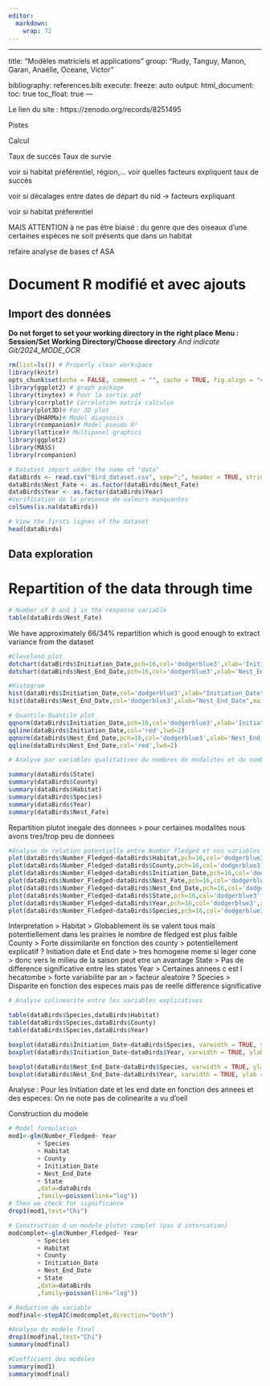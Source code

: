 ```yaml
---
editor: 
  markdown: 
    wrap: 72
---
```


------------------------------------------------------------------------

title: "Modèles matriciels et applications" group: "Rudy, Tanguy, Manon,
Garan, Anaëlle, Oceane, Victor"

bibliography: references.bib execute: freeze: auto output:
html_document: toc: true toc_float: true ---

Le lien du site : https://zenodo.org/records/8251495

Pistes

Calcul

Taux de succès Taux de survie

voir si habitat préférentiel, région,… voir quelles facteurs expliquent
taux de succès

voir si décalages entre dates de départ du nid -\> facteurs expliquant

voir si habitat préferentiel

MAIS ATTENTION à ne pas être biaisé : du genre que des oiseaux d’une
certaines espèces ne soit présents que dans un habitat

refaire analyse de bases cf ASA

# Document R modifié et avec ajouts

## Import des données

**Do not forget to set your working directory in the right place**
**Menu : Session/Set Working Directory/Choose directory** *And indicate
Git/2024_MODE_OCR*

```r
rm(list=ls()) # Properly clear workspace
library(knitr)
opts_chunk$set(echo = FALSE, comment = "", cache = TRUE, fig.align = "center")
library(ggplot2) # graph package
library(tinytex) # Pour la sortie pdf
library(corrplot)# Correlation matrix calculus
library(plot3D)# For 3D plot
library(DHARMa)# Model diagnosis
library(rcompanion)# Model pseudo R²
library(lattice)# Multipanel graphics
library(ggplot2)
library(MASS)
library(rcompanion)
```

```r
# Datatset import under the name of "data"
dataBirds <- read.csv("Bird_dataset.csv", sep=";", header = TRUE, stringsAsFactors = TRUE)
dataBirds$Nest_Fate <- as.factor(dataBirds$Nest_Fate)
dataBirds$Year <- as.factor(dataBirds$Year)
#Verification de la presence de valeurs manquantes
colSums(is.na(dataBirds))
```

```r
# View the firsts lignes of the dataset
head(dataBirds)
```

## Data exploration

# Repartition of the data through time

```r
# Number of 0 and 1 in the response variable
table(dataBirds$Nest_Fate)
```

We have approximately 66/34% repartition which is good enough to extract
variance from the dataset

```r
#Cleveland plot
dotchart(dataBirds$Initiation_Date,pch=16,col='dodgerblue3',xlab='Initiation_Date')
dotchart(dataBirds$Nest_End_Date,pch=16,col='dodgerblue3',xlab='Nest_End_Date')

#Histogram
hist(dataBirds$Initiation_Date,col='dodgerblue3',xlab="Initiation_Date",main="")
hist(dataBirds$Nest_End_Date,col='dodgerblue3',xlab="Nest_End_Date",main="")

# Quantile-Quantile plot
qqnorm(dataBirds$Initiation_Date,pch=16,col='dodgerblue3',xlab='Initiation_Date')
qqline(dataBirds$Initiation_Date,col='red',lwd=2)
qqnorm(dataBirds$Nest_End_Date,pch=16,col='dodgerblue3',xlab='Nest_End_Date')
qqline(dataBirds$Nest_End_Date,col='red',lwd=2)
```

```r
# Analyse par variables qualitatives du nombres de modalites et du nombre d'individus par modalite

summary(dataBirds$State)
summary(dataBirds$County)
summary(dataBirds$Habitat)
summary(dataBirds$Species)
summary(dataBirds$Year)
summary(dataBirds$Nest_Fate)

```

Repartition plutot inegale des donnees \> pour certaines modalites nous
avons tres/trop peu de donnees

```r
#Analyse de relation potentielle entre Number fledged et nos variables explicatives
plot(dataBirds$Number_Fledged~dataBirds$Habitat,pch=16,col='dodgerblue3',xlab='Habitat',ylab='Number Fledged')
plot(dataBirds$Number_Fledged~dataBirds$County,pch=16,col='dodgerblue3',xlab='County',ylab='Number Fledged')
plot(dataBirds$Number_Fledged~dataBirds$Initiation_Date,pch=16,col='dodgerblue3',xlab='Initiation Date',ylab='Number Fledged')
plot(dataBirds$Number_Fledged~dataBirds$Nest_Fate,pch=16,col='dodgerblue3',xlab='Nest fate',ylab='Number Fledged')
plot(dataBirds$Number_Fledged~dataBirds$Nest_End_Date,pch=16,col='dodgerblue3',xlab='Nest end date', ylab='Number Fledged')
plot(dataBirds$Number_Fledged~dataBirds$State,pch=16,col='dodgerblue3',xlab='State',ylab='Number Fledged')
plot(dataBirds$Number_Fledged~dataBirds$Year,pch=16,col='dodgerblue3',xlab='Year',ylab='Number Fledged')
plot(dataBirds$Number_Fledged~dataBirds$Species,pch=16,col='dodgerblue3',xlab='Species',ylab='Number Fledged')

```

Interpretation \> Habitat \> Globablement ils se valent tous mais
potentiellement dans les prairies le nombre de fledged est plus faible
County \> Forte dissimilarite en fonction des county \> potentiellement
explicatif ? Initiation date et End date \> tres homogene meme si leger
cone \> donc vers le milieu de la saison peut etre un avantage State \>
Pas de difference significative entre les states Year \> Certaines
annees c est l hecatombe \> forte variabilite par an \> facteur
aleatoire ? Species \> Disparite en fonction des especes mais pas de
reelle difference significative



```r

# Analyse colinearite entre les variables explicatives

table(dataBirds$Species,dataBirds$Habitat)
table(dataBirds$Species,dataBirds$County)
table(dataBirds$Species,dataBirds$Year)

boxplot(dataBirds$Initiation_Date~dataBirds$Species, varwidth = TRUE, ylab = "Initiaition Date", xlab = "Species",col=c('dodgerblue3','darkred'), main = "")
boxplot(dataBirds$Initiation_Date~dataBirds$Year, varwidth = TRUE, ylab = "Initiaition Date", xlab = "Year",col=c('dodgerblue3','darkred'), main = "")

boxplot(dataBirds$Nest_End_Date~dataBirds$Species, varwidth = TRUE, ylab = "Initiaition Date", xlab = "Species",col=c('dodgerblue3','darkred'), main = "")
boxplot(dataBirds$Nest_End_Date~dataBirds$Year, varwidth = TRUE, ylab = "Initiaition Date", xlab = "Year",col=c('dodgerblue3','darkred'), main = "")


```


Analyse :
Pour les Initiation date et les end date en fonction des annees et des especes: On ne note pas de colinearite a vu d'oeil


Construction du modele

```r
# Model formulation
mod1<-glm(Number_Fledged~ Year
        + Species
        + Habitat
        + County
        + Initiation_Date
        + Nest_End_Date
        + State
        ,data=dataBirds
        ,family=poisson(link="log"))
# Then we check for significance
drop1(mod1,test="Chi")
```

```r
# Construction d un modele plutot complet (pas d intercation)
modcomplet<-glm(Number_Fledged~ Year
        + Species
        + Habitat
        + County
        + Initiation_Date
        + Nest_End_Date
        + State
        ,data=dataBirds
        ,family=poisson(link="log"))

# Reduction de variable
modfinal<-stepAIC(modcomplet,direction="both")

#Analyse du modèle final
drop1(modfinal,test="Chi")
summary(modfinal)

```


```r
#Coefficient des modeles
summary(mod1)
summary(modfinal)


```

```r



```













